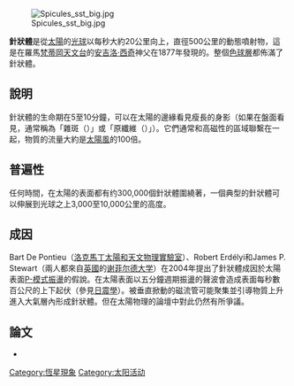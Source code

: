 [[Image:Spicules_sst_big.jpg|thumb]]

'''針狀體'''是從[[太陽|太陽]]的[[光球|光球]]以每秒大約20公里向上，直徑500公里的動態噴射物，這是在羅馬[[梵蒂岡天文台|梵蒂岡天文台]]的[[安吉洛·西奇|安吉洛·西奇]]神父在1877年發現的。整個[[色球層|色球層]]都佈滿了針狀體。

== 說明 ==

針狀體的生命期在5至10分鐘，可以在太陽的邊緣看見瘦長的身影（如果在盤面看見，通常稱為「雜斑（{{lang|en|mottles}}）」或「原纖維（{{lang|en|fibrils}}）」）。它們通常和高磁性的區域聯繫在一起，物質的流量大約是[[太陽風|太陽風]]的100倍。

== 普遍性 ==

任何時間，在太陽的表面都有约300,000個針狀體圍繞著，一個典型的針狀體可以伸展到光球之上3,000至10,000公里的高度。

== 成因 ==

Bart De Pontieu（[[洛克馬丁太陽和天文物理實驗室|洛克馬丁太陽和天文物理實驗室]]）、Robert Erdélyi和James P. Stewart（兩人都來自[[英國|英國]]的[[谢菲尔德大学|谢菲尔德大学]]）在2004年提出了針狀體成因於太陽表面[[日震學|P-模式振盪]]的假說。在太陽表面以五分鐘週期振盪的聲波會造成表面每秒數百公尺的上下起伏（參見[[日震學|日震學]]）。被垂直掀動的磁流管可能聚集並引導物質上升進入大氣層內形成針狀體。但在太陽物理的論壇中對此仍然有所爭議。

== 論文 ==
*{{Cite journal|title=Solar chromospheric spicules from the leakage of photospheric oscillations and flows|url=http://www.nature.com/articles/nature02749|last=De Pontieu|first=Bart|last2=Erdélyi|first2=Robert|date=2004-07|journal=Nature|issue=6999|doi=10.1038/nature02749|volume=430|pages=536–539|language=en|bibcode=2004Natur.430..536D|issn=0028-0836|last3=James|first3=Stewart P.}}

{{太阳}}

[[Category:恆星現象|Category:恆星現象]]
[[Category:太阳活动|Category:太阳活动]]
